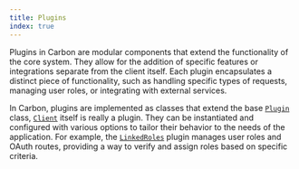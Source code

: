 ```yaml
---
title: Plugins
index: true
---
```



Plugins in Carbon are modular components that extend the functionality of the core system. They allow for the addition of specific features or integrations separate from the client itself. Each plugin encapsulates a distinct piece of functionality, such as handling specific types of requests, managing user roles, or integrating with external services.

In Carbon, plugins are implemented as classes that extend the base [`Plugin`](/api/index/classes/Plugin) class, [`Client`](/api/index/classes/Client) itself is really a plugin. They can be instantiated and configured with various options to tailor their behavior to the needs of the application. For example, the [`LinkedRoles`](/api/index/plugins/linked-roles) plugin manages user roles and OAuth routes, providing a way to verify and assign roles based on specific criteria.
